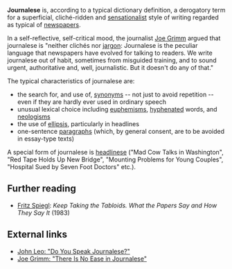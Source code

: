 '''Journalese''' is, according to a typical dictionary definition, a derogatory term for a superficial, cliché-ridden and [[sensationalism|sensationalist]] style of writing regarded as typical of [[newspaper]]s.

In a self-reflective, self-critical mood, the journalist [[Joe Grimm]] argued that journalese is "neither clichés nor [[jargon]]: Journalese is the peculiar language that newspapers have evolved for talking to readers. We write journalese out of habit, sometimes from misguided training, and to sound urgent, authoritative and, well, journalistic. But it doesn't do any of that."

The typical characteristics of journalese are:

*the search for, and use of, [[synonym]]s -- not just to avoid repetition -- even if they are hardly ever used in ordinary speech
*unusual lexical choice including [[euphemism]]s, [[hyphen|hyphenated]] words, and [[neologism]]s
*the use of [[ellipsis]], particularly in headlines
*one-sentence [[paragraph]]s (which, by general consent, are to be avoided in essay-type texts)

A special form of journalese is [[headlinese]] ("Mad Cow Talks in Washington", "Red Tape Holds Up New Bridge", "Mounting Problems for Young Couples", "Hospital Sued by Seven Foot Doctors" etc.).

==Further reading==

*[[Fritz Spiegl]]: ''Keep Taking the Tabloids. What the Papers Say and How They Say It'' (1983)

==External links==

*[http://archives.cjr.org/year/94/6/journalese.asp John Leo: "Do You Speak Journalese?"]
*[http://www.freep.com/jobspage/academy/journalese.htm Joe Grimm: "There Is No Ease in Journalese"]

{{stub}}